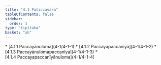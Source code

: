 ```yaml
---
title: "4.1 Paṭiccavāra"
tableOfContents: false
sidebar:
  order: 1
type: "tipitaka"
basket: "ab"
---
```



<DynamicBreadcrumb />



<TableOfContents>
* [4.1.1 Paccayānuloma](4-1/4-1-1)
* [4.1.2 Paccayapaccanīya](4-1/4-1-2)
* [4.1.3 Paccayānulomapaccanīya](4-1/4-1-3)
* [4.1.4 Paccayapaccanīyānuloma](4-1/4-1-4)
</TableOfContents>